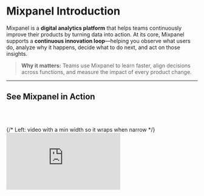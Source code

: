 # Mixpanel Introduction

Mixpanel is a **digital analytics platform** that helps teams continuously improve their products by turning data into action. At its core, Mixpanel supports a **continuous innovation loop**—helping you observe what users do, analyze why it happens, decide what to do next, and act on those insights.

> **Why it matters:** Teams use Mixpanel to learn faster, align decisions across functions, and measure the impact of every product change.

---

## See Mixpanel in Action

<br></br>
<section id="video" aria-label="Mixpanel overview video" style={{ padding: '8px 16px 32px' }}>
  <div
    style={{
      display: 'flex',
      flexWrap: 'wrap',
      gap: 24,
      alignItems: 'center',
    }}
  >
    {/* Left: video with a min width so it wraps when narrow */}
    <div style={{ flex: '1 1 480px', minWidth: 320 }}>
      <div
        style={{
          position: 'relative',
          paddingBottom: '56.25%',
          height: 0,
          overflow: 'hidden',
          borderRadius: '16px',
          boxShadow: '0 4px 20px rgba(0,0,0,0.08)',
        }}
      >
        <iframe
          title="Mixpanel Overview"
          src="https://www.youtube.com/embed/sRQCfmvh3vg"
          frameBorder="0"
          allow="accelerometer; autoplay; clipboard-write; encrypted-media; gyroscope; picture-in-picture; web-share"
          allowFullScreen
          style={{ position: 'absolute', top: 0, left: 0, width: '100%', height: '100%', border: 0 }}
        />
      </div>
    </div>

    {/* Right: text with a flexible basis */}
    <aside style={{ flex: '1 1 320px', minWidth: 280 }}>
      <h2 style={{ marginTop: 0 }}>**Mixpanel Overview**</h2>
      <p>
        In this 5-minute overview, learn how Mixpanel powers the continuous innovation loop––from observation to impact.
      </p>
<br></br>
      <a href="https://youtu.be/sRQCfmvh3vg?si=oLrnLyO2ppWK9mzY" style={{ fontWeight: 600 }}>
        Open in YouTube →
      </a>
    </aside>
  </div>
</section>

---

## Mixpanel Features That Power Continuous Innovation

<div style={{ display: 'flex', flexWrap: 'wrap', alignItems: 'center', gap: '24px', margin: '32px 0' }}>
  <div style={{ flex: '1 1 420px', minWidth: '280px' }}>

Mixpanel is built around a simple but powerful framework for continuous improvement: **Observe → Analyze → Decide → Act (OADA)**.

Each stage in the OADA framework connects directly to Mixpanel’s tools, helping you move from data to observation to action–—all in one platform.

  </div>

  <div style={{ flex: '1 1 300px', textAlign: 'center' }}>

![OADA Loop diagram](/oada-loop-simple-wide.png)

*The cycle of continuous innovation.*

  </div>
</div>


| 👀 **Observe** | 📊 **Analyze** | 💡 **Decide** | 🚀 **Act** |
|---|---|---|---|
| See what’s happening in your product with [Session Replay](/docs/session-replay), [Heatmaps](/docs/session-replay/heatmaps), [Autocapture](/docs/tracking-methods/autocapture), and [Alerts](/docs/features/alerts). | Explore [Insights](/docs/reports/insights), [Funnels](/docs/reports/funnels), [Flows](/docs/reports/flows), [Retention](/docs/reports/retention), and [Cohorts](/docs/users/cohorts) to find what moves your metrics. | Align on what to change next with [Metric Trees](/docs/metric_tree), [Boards](/docs/boards), [Annotations](/docs/features/annotations), and shared insights. | Measure impact with [Experiments](/docs/experiments) and ship improvements with [Feature Flags](/docs/featureflags). |

All of this is powered by Mixpanel’s modern data foundation—–bringing together AI-assisted analysis through features like [MCP Server](/docs/features/mcp), robust [data governance](/docs/data-governance) for accuracy and trust, and built-in collaboration tools that help teams move from insight to action faster.

**Learn more:** [Go deeper on the OADA Loop →](/guides/oada-loop)

---

## Mixpanel Data Model

Everything in Mixpanel starts with **events**––the building blocks of your data model.
   
An event represents something a **user** does (like *Signed Up*, *Viewed a Product*, or *Completed Purchase*). Each event can include **properties** that add context, such as the user’s plan type, location, or device.

[Placeholder for full width image - either here or below this paragraph?]

Together, these events and properties form a flexible data model that mirrors how people actually use your product. Once instrumented, you can analyze this data instantly—–without writing SQL or waiting on an analyst.

**Learn more:** [Dive deeper into how Mixpanel structures data →](/docs/data-structure/concepts)

---

## Keep Learning

Keep building your Mixpanel expertise with these resources designed to help you learn, connect, and put insights into action.

| Resource | Purpose | Link |
|-----------|--------------|------|
| **Community** | Connect with other Mixpanel users, share ideas, and learn how peers are tackling similar challenges. | [Open →](https://community.mixpanel.com/) |
| **Developer Docs** | Build and extend Mixpanel with SDKs, APIs, and advanced implementation guides. | [Open →](https://developer.mixpanel.com/reference/overview) |
| **Docs** | Explore product capabilities, setup guides, and detailed feature references. | [Open →](https://docs.mixpanel.com/) |
| **Events** | Join live sessions and webinars to explore new features, use cases, and expert-led best practices. | [Open →](https://mixpanel.com/events) |
| **Guides** | Apply Mixpanel best practices to real-world workflows and use cases. | 📍 You are here |
| **Mixpanel University** | Follow guided learning paths to validate your skills and earn certifications. | [Open →](https://mixpanel.com/university/) |

Wherever you are in your Mixpanel journey, these resources will help you keep learning, stay connected, and keep improving.
